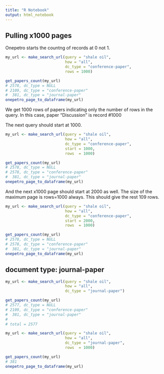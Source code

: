 ```yaml
---
title: "R Notebook"
output: html_notebook
---
```



## Pulling x1000 pages
Onepetro starts the countng of records at 0 not 1.

```r

my_url <- make_search_url(query = "shale oil", 
                          how = "all", 
                          dc_type = "conference-paper",
                          rows = 1000)

get_papers_count(my_url)
# 2578, dc_type = NULL
# 2109, dc_type = "conference-paper"
#  381, dc_type = "journal-paper"
onepetro_page_to_dataframe(my_url)
```

We get 1000 rows of papers indicating only the number of rows in the query.
In this case, paper "Discussion" is record #1000

The next query should start at 1000.

```r
my_url <- make_search_url(query = "shale oil", 
                          how = "all", 
                          dc_type = "conference-paper",
                          start = 1000,
                          rows  = 1000)

get_papers_count(my_url)
# 2578, dc_type = NULL
# 2578, dc_type = "conference-paper"
#  381, dc_type = "journal-paper"
onepetro_page_to_dataframe(my_url)
```

And the next x1000 page should start at 2000 as well.
The size of the maximum page is rows=1000 always.
This should give the rest 109 rows.

```r
my_url <- make_search_url(query = "shale oil", 
                          how = "all", 
                          dc_type = "conference-paper",
                          start = 2000,
                          rows  = 1000)

get_papers_count(my_url)
# 2578, dc_type = NULL
# 2578, dc_type = "conference-paper"
#  381, dc_type = "journal-paper"
onepetro_page_to_dataframe(my_url)
```

## document type: journal-paper

```r
my_url <- make_search_url(query = "shale oil", 
                          how = "all",
                          dc_type = "journal-paper")

get_papers_count(my_url)
# 2577, dc_type = NULL
# 2109, dc_type = "conference-paper"
#  381, dc_type = "journal-paper"
# 
# total = 2577
```

```r
my_url <- make_search_url(query = "shale oil", 
                          how = "all",
                          dc_type = "journal-paper",
                          rows  = 1000)

get_papers_count(my_url)
# 381
onepetro_page_to_dataframe(my_url)
```



